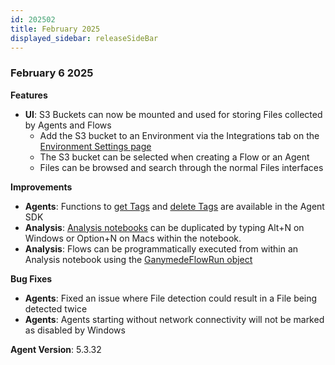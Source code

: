 ```yaml
---
id: 202502
title: February 2025
displayed_sidebar: releaseSideBar
---
```

### February 6 2025

**Features**
- **UI**: S3 Buckets can now be mounted and used for storing Files collected by Agents and Flows
  - Add the S3 bucket to an Environment via the Integrations tab on the [Environment Settings page](../app/admin/AdminControls.mdx)
  - The S3 bucket can be selected when creating a Flow or an Agent
  - Files can be browsed and search through the normal Files interfaces

**Improvements**
- **Agents**: Functions to [get Tags](../sdk/markdowns/AgentSDK#function-get_file_tags) and [delete Tags](../sdk/markdowns/AgentSDK#function-delete_file_tag) are available in the Agent SDK
- **Analysis**: [Analysis notebooks](../app/visualization/AnalysisNotebook) can be duplicated by typing Alt+N on Windows or Option+N on Macs within the notebook.
- **Analysis**: Flows can be programmatically executed from within an Analysis notebook using the [GanymedeFlowRun object](../sdk/FlowRunAutomation)

**Bug Fixes**
- **Agents**: Fixed an issue where File detection could result in a File being detected twice
- **Agents**: Agents starting without network connectivity will not be marked as disabled by Windows

**Agent Version**: 5.3.32
